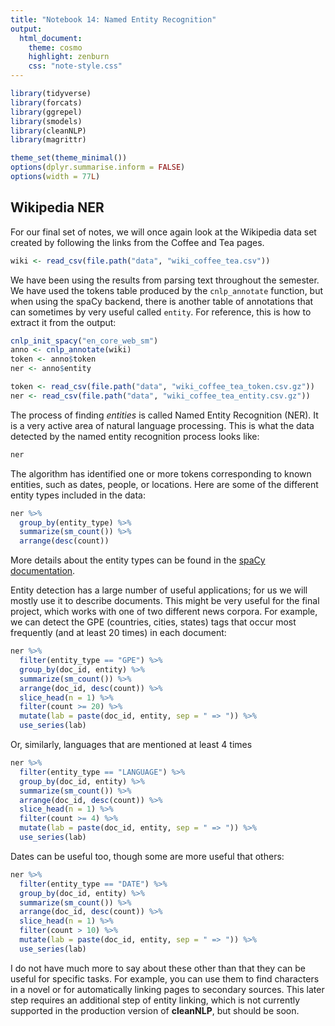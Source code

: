 ```yaml
---
title: "Notebook 14: Named Entity Recognition"
output:
  html_document:
    theme: cosmo
    highlight: zenburn
    css: "note-style.css"
---
```


```r
library(tidyverse)
library(forcats)
library(ggrepel)
library(smodels)
library(cleanNLP)
library(magrittr)

theme_set(theme_minimal())
options(dplyr.summarise.inform = FALSE)
options(width = 77L)
```

## Wikipedia NER

For our final set of notes, we will once again look at the Wikipedia data set
created by following the links from the Coffee and Tea pages.

```r
wiki <- read_csv(file.path("data", "wiki_coffee_tea.csv"))
```

We have been using the results from parsing text throughout the semester. We
have used the tokens table produced by the `cnlp_annotate` function, but when
using the spaCy backend, there is another table of annotations that can
sometimes by very useful called `entity`. For reference, this is how to extract
it from the output:

```r
cnlp_init_spacy("en_core_web_sm")
anno <- cnlp_annotate(wiki)
token <- anno$token
ner <- anno$entity
```

```r
token <- read_csv(file.path("data", "wiki_coffee_tea_token.csv.gz"))
ner <- read_csv(file.path("data", "wiki_coffee_tea_entity.csv.gz"))
```

The process of finding *entities* is called Named Entity Recognition (NER). It
is a very active area of natural language processing. This is what the data
detected by the named entity recognition process looks like:

```r
ner
```

The algorithm has identified one or more tokens corresponding to known entities,
such as dates, people, or locations. Here are some of the different entity types
included in the data:

```r
ner %>%
  group_by(entity_type) %>%
  summarize(sm_count()) %>%
  arrange(desc(count))
```

More details about the entity types can be found in the
[spaCy documentation](https://spacy.io/api/annotation#named-entities).

Entity detection has a large number of useful applications; for us we will 
mostly use it to describe documents. This might be very useful for the final
project, which works with one of two different news corpora. For example, we
can detect the GPE (countries, cities, states) tags that occur most frequently
(and at least 20 times) in each document:

```r
ner %>%
  filter(entity_type == "GPE") %>%
  group_by(doc_id, entity) %>%
  summarize(sm_count()) %>%
  arrange(doc_id, desc(count)) %>%
  slice_head(n = 1) %>%
  filter(count >= 20) %>%
  mutate(lab = paste(doc_id, entity, sep = " => ")) %>%
  use_series(lab)
```

Or, similarly, languages that are mentioned at least 4 times

```r
ner %>%
  filter(entity_type == "LANGUAGE") %>%
  group_by(doc_id, entity) %>%
  summarize(sm_count()) %>%
  arrange(doc_id, desc(count)) %>%
  slice_head(n = 1) %>%
  filter(count >= 4) %>%
  mutate(lab = paste(doc_id, entity, sep = " => ")) %>%
  use_series(lab)
```

Dates can be useful too, though some are more useful that others:

```r
ner %>%
  filter(entity_type == "DATE") %>%
  group_by(doc_id, entity) %>%
  summarize(sm_count()) %>%
  arrange(doc_id, desc(count)) %>%
  slice_head(n = 1) %>%
  filter(count > 10) %>%
  mutate(lab = paste(doc_id, entity, sep = " => ")) %>%
  use_series(lab)
```

I do not have much more to say about these other than that they can be useful
for specific tasks. For example, you can use them to find characters in a novel
or for automatically linking pages to secondary sources. This later step
requires an additional step of entity linking, which is not currently supported
in the production version of **cleanNLP**, but should be soon.
